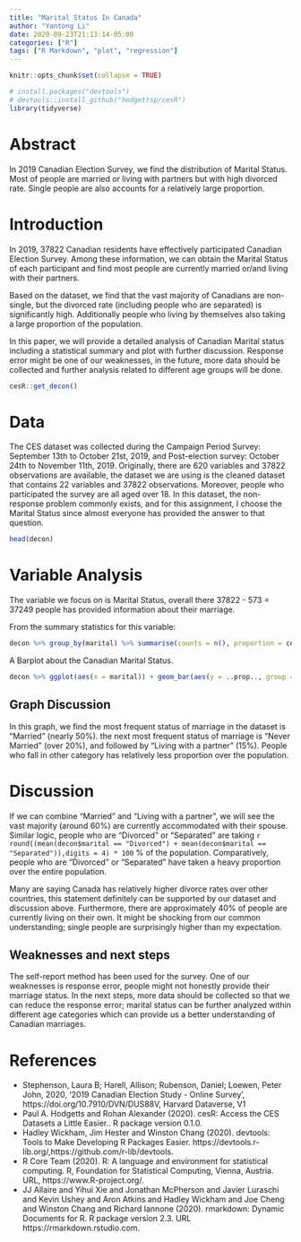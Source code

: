 ```yaml
---
title: "Marital Status In Canada"
author: "Yantong Li"
date: 2020-09-23T21:13:14-05:00
categories: ["R"]
tags: ["R Markdown", "plot", "regression"]
---
```


```r
knitr::opts_chunk$set(collapse = TRUE)
```


```r
# install.packages("devtools")
# devtools::install_github("hodgettsp/cesR")
library(tidyverse)

```

# Abstract
In 2019 Canadian Election Survey, we find the distribution of Marital Status. Most of people are married or living with partners but with high divorced rate. Single people are also accounts for a relatively large proportion.

# Introduction

In 2019, 37822 Canadian residents have effectively participated Canadian Election Survey. Among these information, we can obtain the Marital Status of each participant and find most people are currently married or/and living with their partners. 

Based on the dataset, we find that the vast majority of Canadians are non-single, but the divorced rate (including people who are separated) is significantly high. Additionally people who living by themselves also taking a large proportion of the population.

In this paper, we will provide a detailed analysis of Canadian Marital status including a statistical summary and plot with further discussion. Response error might be one of our weaknesses, in the future, more data should be collected and further analysis related to different age groups will be done.



```r
cesR::get_decon()
```

# Data

The CES dataset was collected during the Campaign Period Survey: September 13th to October 21st, 2019, and Post-election survey: October 24th to November 11th, 2019. Originally, there are 620 variables and 37822 observations are available, the dataset we are using is the cleaned dataset that contains 22 variables and 37822 observations. Moreover, people who participated the survey are all aged over 18. In this dataset, the non-response problem commonly exists, and for this assignment, I choose the Marital Status since almost everyone has provided the answer to that question. 

```r
head(decon)
```

# Variable Analysis


The variable we focus on is Marital Status, overall there 37822 - 573 = 37249 people has provided information about their marriage. 

From the summary statistics for this variable:

```r
decon %>% group_by(marital) %>% summarise(counts = n(), proportion = counts/nrow(decon)) %>% arrange(desc(proportion))
```

A Barplot about the Canadian Marital Status.

```r
decon %>% ggplot(aes(x = marital)) + geom_bar(aes(y = ..prop.., group = 1)) + coord_flip() + theme_bw() + labs(x = "Marital Status", y = "Proportion", title = "Marital Status In Canada", caption = "2019 CES dataset") 
```

## Graph Discussion
In this graph, we find the most frequent status of marriage in the dataset is "Married" (nearly 50%). the next most frequent status of marriage is "Never Married" (over 20%), and followed by "Living with a partner" (15%). People who fall in other category has relatively less proportion over the population.


# Discussion

If we can combine "Married" and "Living with a partner", we will see the vast majority (around 60%) are currently accommodated with their spouse. Similar logic, people who are "Divorced" or "Separated" are taking `r round((mean(decon$marital == "Divorced") + mean(decon$marital == "Separated")),digits = 4) * 100` % of the population. Comparatively, people who are "Divorced" or "Separated" have taken a heavy proportion over the entire population.

Many are saying Canada has relatively higher divorce rates over other countries, this statement definitely can be supported by our dataset and discussion above. Furthermore, there are approximately 40% of people are currently living on their own. It might be shocking from our common understanding; single people are surprisingly higher than my expectation.






## Weaknesses and next steps

The self-report method has been used for the survey. One of our weaknesses is response error, people might not honestly provide their marriage status. In the next steps, more data should be collected so that we can reduce the response error; marital status can be further analyzed within different age categories which can provide us a better understanding of Canadian marriages.





# References

- Stephenson, Laura B; Harell, Allison; Rubenson, Daniel; Loewen, Peter John, 2020, '2019 Canadian Election Study - Online Survey', https://doi.org/10.7910/DVN/DUS88V, Harvard Dataverse, V1
- Paul A. Hodgetts and Rohan Alexander (2020). cesR: Access the CES Datasets a Little Easier.. R package version 0.1.0.
-  Hadley Wickham, Jim Hester and Winston Chang (2020). devtools: Tools to Make Developing R Packages Easier. https://devtools.r-lib.org/,https://github.com/r-lib/devtools.
- R Core Team (2020). R: A language and environment for statistical computing. R, Foundation for Statistical Computing, Vienna, Austria. URL, https://www.R-project.org/.
- JJ Allaire and Yihui Xie and Jonathan McPherson and Javier Luraschi and Kevin Ushey and Aron Atkins and Hadley Wickham and Joe Cheng and Winston Chang and Richard Iannone (2020). rmarkdown: Dynamic Documents for R. R package version 2.3. URL https://rmarkdown.rstudio.com.







